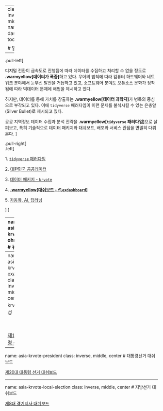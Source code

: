 
---
class: inverse, middle
name: aisa-dashboard-toc

# 발표 개요 

----

.pull-left[

디지털 전환이 급속도로 진행됨에 따라 데이터를 수집하고 처리할 수 없을 정도로 
**.warmyellow[데이터가 폭증]**하고 있다. 무어의 법칙에 따라 컴퓨터 하드웨어와 
네트워크 분야에서 눈부신 발전을 거듭하고 있고, 
소프트웨어 분야도 오픈소스 문화가 정착됨에 따라 빅데이터 문제에 해법을 제시하고 있다.

하지만, 데이터를 통해 가치를 창출하는 **.warmyellow[데이터 과학자]**가 병목의 중심으로 부각되고 있다.
이에 `tidyverse` 패러다임이 이런 문제를 불식시킬 수 있는 은총알(Silver Bullet)로 
제시되고 있다. 

공공 지역정보 데이터 수집과 분석 전략을 **.warmyellow[`tidyverse` 패러다임]**으로 살펴보고,
특히 기술적으로 데이터 패키지와 대쉬보드, 배포와 서비스 관점을 면밀히 다뤄본다.
]
 
.pull-right[   
.left[

1\. [`tidyverse` 패러다임](#aisa-tidyverse-toc)

2\. [대한민국 공공데이터](#aisa-public-data-toc)

3\. [데이터 패키지 - `krvote`](#aisa-krvote-toc)

4\. **[.warmyellow[대쉬보드 - `flexdashboard`]](#aisa-dashboard-toc)**

5\. [자동화, AI, 딥러닝](#aisa-ai-toc)

]
] <!--end of right-column-->  

---
name: asia-krvote-ohmynews
# 뉴스기사

.center[
<img src= "fig/asia-ohmynews.jpeg" width="90%">
]


.footnote[
- [이광춘, "지방선거 시도지사 절반, 5월 12일 결정된다 - 역대 선거 시도지사 정당별 득표율 데이터를 통해 본 6월 1일 지방선거", 2022-03-24, 오마이뉴스](http://omn.kr/1xylg)]

---
name: asia-krvote-example
class: inverse, middle, center
# krvote 유용성

<br>
<br>

[제19대 대통령 선거 결과](https://aispiration.com/president/president-election-2017.html)

---
name: asia-krvote-president
class: inverse, middle, center
# 대통령선거 대쉬보드

[제20대 대통령 선거 대쉬보드](https://aispiration.com/president/social-dashboard.html)


---
name: asia-krvote-local-election
class: inverse, middle, center
# 지방선거 대쉬보드

[제8대 경기지사 대쉬보드](https://aispiration.com/president/gg-dashboard.html)

